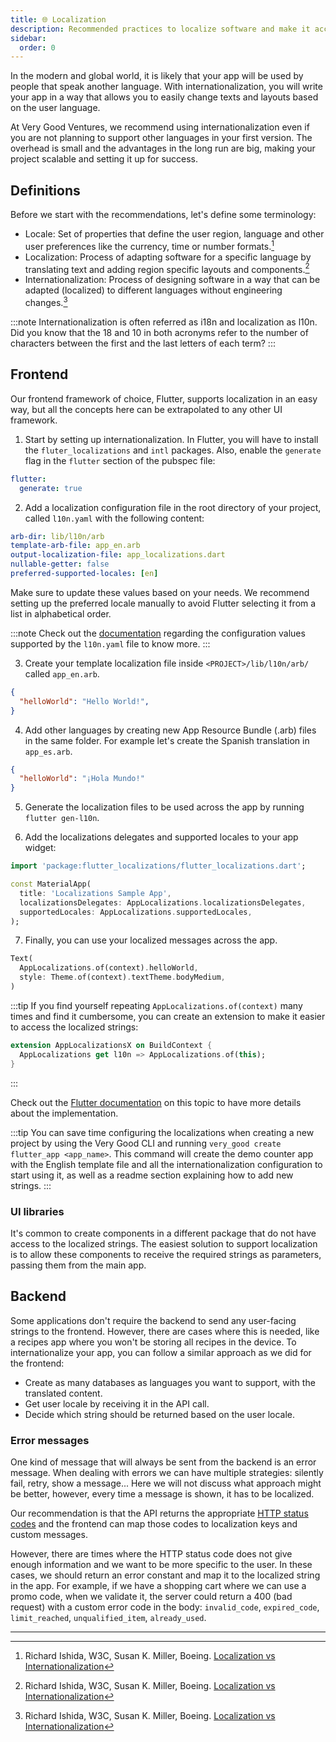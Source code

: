 ```yaml
---
title: 🌐 Localization
description: Recommended practices to localize software and make it accessible in multiple languages.
sidebar:
  order: 0
---
```


In the modern and global world, it is likely that your app will be used by people that speak another language. With internationalization, you will write your app in a way that allows you to easily change texts and layouts based on the user language.

At Very Good Ventures, we recommend using internationalization even if you are not planning to support other languages in your first version. The overhead is small and the advantages in the long run are big, making your project scalable and setting it up for success.

## Definitions

Before we start with the recommendations, let's define some terminology:

- Locale: Set of properties that define the user region, language and other user preferences like the currency, time or number formats.[^1]
- Localization: Process of adapting software for a specific language by translating text and adding region specific layouts and components.[^1]
- Internationalization: Process of designing software in a way that can be adapted (localized) to different languages without engineering changes.[^1]

[^1]: Richard Ishida, W3C, Susan K. Miller, Boeing. [Localization vs Internationalization][i18n_l10n_locale_definitions]

:::note
Internationalization is often referred as i18n and localization as l10n. Did you know that the 18 and 10 in both acronyms refer to the number of characters between the first and the last letters of each term?
:::

## Frontend

Our frontend framework of choice, Flutter, supports localization in an easy way, but all the concepts here can be extrapolated to any other UI framework.

1. Start by setting up internationalization. In Flutter, you will have to install the `fluter_localizations` and `intl` packages. Also, enable the `generate` flag in the `flutter` section of the pubspec file:

```yaml
flutter:
  generate: true
```

2. Add a localization configuration file in the root directory of your project, called `l10n.yaml` with the following content:

```yaml
arb-dir: lib/l10n/arb
template-arb-file: app_en.arb
output-localization-file: app_localizations.dart
nullable-getter: false
preferred-supported-locales: [en]
```

Make sure to update these values based on your needs. We recommend setting up the preferred locale manually to avoid Flutter selecting it from a list in alphabetical order.

:::note
Check out the [documentation][l10n_file_documentation] regarding the configuration values supported by the `l10n.yaml` file to know more.
:::

3. Create your template localization file inside `<PROJECT>/lib/l10n/arb/` called `app_en.arb`.

```json
{
  "helloWorld": "Hello World!",
}
```

4. Add other languages by creating new App Resource Bundle (.arb) files in the same folder. For example let's create the Spanish translation in `app_es.arb`.

```json
{
  "helloWorld": "¡Hola Mundo!"
}
```

5. Generate the localization files to be used across the app by running `flutter gen-l10n`.

6. Add the localizations delegates and supported locales to your app widget:

```dart
import 'package:flutter_localizations/flutter_localizations.dart';

const MaterialApp(
  title: 'Localizations Sample App',
  localizationsDelegates: AppLocalizations.localizationsDelegates,
  supportedLocales: AppLocalizations.supportedLocales,
);
```

7. Finally, you can use your localized messages across the app.

```dart
Text(
  AppLocalizations.of(context).helloWorld,
  style: Theme.of(context).textTheme.bodyMedium,
)
```

:::tip
If you find yourself repeating `AppLocalizations.of(context)` many times and find it cumbersome, you can create an extension to make it easier to access the localized strings:

```dart
extension AppLocalizationsX on BuildContext {
  AppLocalizations get l10n => AppLocalizations.of(this);
}
```

:::

Check out the [Flutter documentation][flutter_i18n_docs] on this topic to have more details about the implementation.

:::tip
You can save time configuring the localizations when creating a new project by using the Very Good CLI and running `very_good create flutter_app <app_name>`. This command will create the demo counter app with the English template file and all the internationalization configuration to start using it, as well as a readme section explaining how to add new strings.
:::

### UI libraries

It's common to create components in a different package that do not have access to the localized strings. The easiest solution to support localization is to allow these components to receive the required strings as parameters, passing them from the main app.

## Backend

Some applications don't require the backend to send any user-facing strings to the frontend. However, there are cases where this is needed, like a recipes app where you won't be storing all recipes in the device. To internationalize your app, you can follow a similar approach as we did for the frontend:

- Create as many databases as languages you want to support, with the translated content.
- Get user locale by receiving it in the API call.
- Decide which string should be returned based on the user locale.

### Error messages

One kind of message that will always be sent from the backend is an error message. When dealing with errors we can have multiple strategies: silently fail, retry, show a message... Here we will not discuss what approach might be better, however, every time a message is shown, it has to be localized.

Our recommendation is that the API returns the appropriate [HTTP status codes][http_status_codes] and the frontend can map those codes to localization keys and custom messages.

However, there are times where the HTTP status code does not give enough information and we want to be more specific to the user. In these cases, we should return an error constant and map it to the localized string in the app. For example, if we have a shopping cart where we can use a promo code, when we validate it, the server could return a 400 (bad request) with a custom error code in the body: `invalid_code`, `expired_code`, `limit_reached`, `unqualified_item`, `already_used`.

---

[i18n_l10n_locale_definitions]: https://www.w3.org/International/questions/qa-i18n
[l10n_file_documentation]: https://docs.flutter.dev/ui/accessibility-and-internationalization/internationalization#configuring-the-l10n-yaml-file
[flutter_i18n_docs]: https://docs.flutter.dev/ui/accessibility-and-internationalization/internationalization
[http_status_codes]: https://developer.mozilla.org/en-US/docs/Web/HTTP/Status
